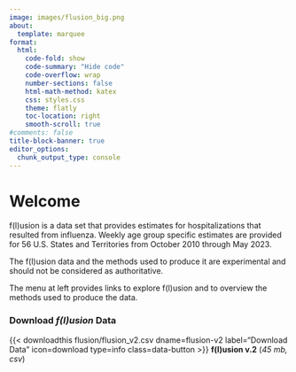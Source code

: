 ```yaml
---
image: images/flusion_big.png
about:
  template: marquee
format:
  html:
    code-fold: show
    code-summary: "Hide code"
    code-overflow: wrap
    number-sections: false
    html-math-method: katex
    css: styles.css
    theme: flatly
    toc-location: right
    smooth-scroll: true
#comments: false
title-block-banner: true
editor_options: 
  chunk_output_type: console
---
```


<div>
# Welcome  
f(l)usion is a data set that provides estimates for hospitalizations that resulted from influenza. Weekly age group specific estimates are provided for 56 U.S. States and Territories from October 2010 through May 2023.  
      
The f(l)usion data and the methods used to produce it are experimental and should not be considered as authoritative.    
      
The menu at left provides links to explore f(l)usion and to overview the methods used to produce the data.    
       
### Download *f(l)usion* Data
{{< downloadthis flusion/flusion_v2.csv dname=flusion-v2 label="Download Data" icon=download type=info class=data-button >}}    **f(l)usion v.2** (*45 mb, csv*)       

<div>
